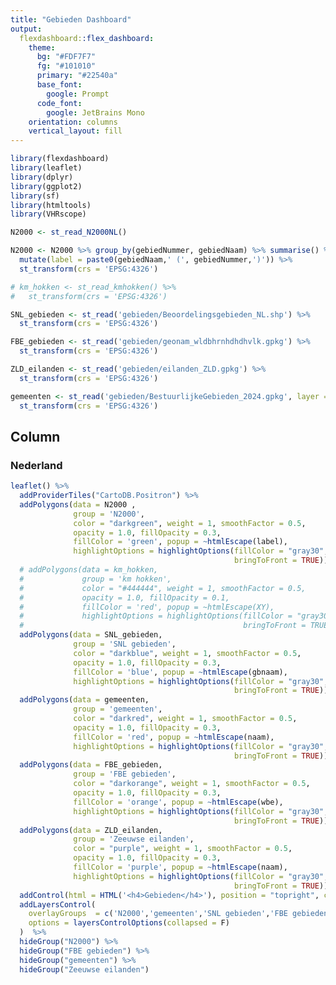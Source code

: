 ```yaml
---
title: "Gebieden Dashboard"
output: 
  flexdashboard::flex_dashboard:
    theme:
      bg: "#FDF7F7"
      fg: "#101010"  
      primary: "#22540a"
      base_font:
        google: Prompt
      code_font:
        google: JetBrains Mono
    orientation: columns
    vertical_layout: fill
---
```


```r
library(flexdashboard)
library(leaflet)
library(dplyr)
library(ggplot2)
library(sf)
library(htmltools)
library(VHRscope)

N2000 <- st_read_N2000NL()

N2000 <- N2000 %>% group_by(gebiedNummer, gebiedNaam) %>% summarise() %>%
  mutate(label = paste0(gebiedNaam,' (', gebiedNummer,')')) %>%
  st_transform(crs = 'EPSG:4326') 

# km_hokken <- st_read_kmhokken() %>%
#   st_transform(crs = 'EPSG:4326') 

SNL_gebieden <- st_read('gebieden/Beoordelingsgebieden_NL.shp') %>%
  st_transform(crs = 'EPSG:4326') 

FBE_gebieden <- st_read('gebieden/geonam_wldbhrnhdhdhvlk.gpkg') %>%
  st_transform(crs = 'EPSG:4326') 

ZLD_eilanden <- st_read('gebieden/eilanden_ZLD.gpkg') %>%
  st_transform(crs = 'EPSG:4326') 

gemeenten <- st_read('gebieden/BestuurlijkeGebieden_2024.gpkg', layer = 'gemeentegebied') %>%
  st_transform(crs = 'EPSG:4326') 
```

## Column {.tabset data-width="650"}

### Nederland

```r


leaflet() %>% 
  addProviderTiles("CartoDB.Positron") %>% 
  addPolygons(data = N2000 ,
              group = 'N2000',
              color = "darkgreen", weight = 1, smoothFactor = 0.5,
              opacity = 1.0, fillOpacity = 0.3,
              fillColor = 'green', popup = ~htmlEscape(label),
              highlightOptions = highlightOptions(fillColor = "gray30", weight = 2,
                                                  bringToFront = TRUE)) %>%
  # addPolygons(data = km_hokken,
  #             group = 'km hokken',
  #             color = "#444444", weight = 1, smoothFactor = 0.5,
  #             opacity = 1.0, fillOpacity = 0.1,
  #             fillColor = 'red', popup = ~htmlEscape(XY),
  #             highlightOptions = highlightOptions(fillColor = "gray30", weight = 2,
  #                                                 bringToFront = TRUE)) %>%
  addPolygons(data = SNL_gebieden,
              group = 'SNL gebieden',
              color = "darkblue", weight = 1, smoothFactor = 0.5,
              opacity = 1.0, fillOpacity = 0.3,
              fillColor = 'blue', popup = ~htmlEscape(gbnaam),
              highlightOptions = highlightOptions(fillColor = "gray30", weight = 2,
                                                  bringToFront = TRUE)) %>%
  addPolygons(data = gemeenten,
              group = 'gemeenten',
              color = "darkred", weight = 1, smoothFactor = 0.5,
              opacity = 1.0, fillOpacity = 0.3,
              fillColor = 'red', popup = ~htmlEscape(naam),
              highlightOptions = highlightOptions(fillColor = "gray30", weight = 2,
                                                  bringToFront = TRUE)) %>%
  addPolygons(data = FBE_gebieden,
              group = 'FBE gebieden',
              color = "darkorange", weight = 1, smoothFactor = 0.5,
              opacity = 1.0, fillOpacity = 0.3,
              fillColor = 'orange', popup = ~htmlEscape(wbe),
              highlightOptions = highlightOptions(fillColor = "gray30", weight = 2,
                                                  bringToFront = TRUE)) %>%
  addPolygons(data = ZLD_eilanden,
              group = 'Zeeuwse eilanden',
              color = "purple", weight = 1, smoothFactor = 0.5,
              opacity = 1.0, fillOpacity = 0.3,
              fillColor = 'purple', popup = ~htmlEscape(naam),
              highlightOptions = highlightOptions(fillColor = "gray30", weight = 2,
                                                  bringToFront = TRUE)) %>%
  addControl(html = HTML('<h4>Gebieden</h4>'), position = "topright", className="map-title") %>%
  addLayersControl(
    overlayGroups  = c('N2000','gemeenten','SNL gebieden','FBE gebieden','Zeeuwse eilanden'),
    options = layersControlOptions(collapsed = F)
  )  %>% 
  hideGroup("N2000") %>% 
  hideGroup("FBE gebieden") %>%
  hideGroup("gemeenten") %>%
  hideGroup("Zeeuwse eilanden")
```

